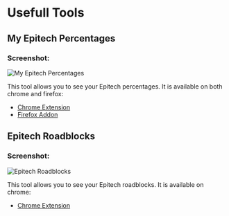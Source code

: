 
# Usefull Tools

## My Epitech Percentages

### Screenshot:

![My Epitech Percentages](https://lh3.googleusercontent.com/rKN7Doev8-LkyUrEWwlw8rrPigQYKgLPnq-I1sfpuoSNZFUbJpEtaAbi4lIzdp6JAxl4ZoCl43nli2M4_NzmntC9=w640-h400-e365-rj-sc0x00ffffff)

This tool allows you to see your Epitech percentages. It is available on both chrome and firefox:
- [Chrome Extension](https://chrome.google.com/webstore/detail/my-epitech-percentages/hepfpnmpnjacajnfkpmmmhhbiaggddin)
- [Firefox Addon](https://addons.mozilla.org/fr/firefox/addon/my-epitech-percentages/)


## Epitech Roadblocks

### Screenshot:

![Epitech Roadblocks](https://lh3.googleusercontent.com/0mUyvYCzsl-UYpYCv4qFecdGvoSH7q3XxpP5UZJkcob-QII3RvxRSpFdGMd6EiPVZwCzOPQbVYYe2G10EMrA_aXv=w640-h400-e365-rj-sc0x00ffffff)

This tool allows you to see your Epitech roadblocks. It is available on chrome:
- [Chrome Extension](https://chrome.google.com/webstore/detail/epitech-roadblock/foapohjmcdnoijommffjdbefjpakplej?hl=fr)

